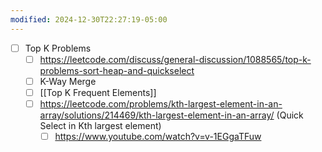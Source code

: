 ```yaml
---
modified: 2024-12-30T22:27:19-05:00
---
```

- [ ] Top K Problems
  - [ ] https://leetcode.com/discuss/general-discussion/1088565/top-k-problems-sort-heap-and-quickselect
  - [ ] K-Way Merge
  - [ ] \[[Top K Frequent Elements]\]
  - [ ] https://leetcode.com/problems/kth-largest-element-in-an-array/solutions/214469/kth-largest-element-in-an-array/ (Quick Select in Kth largest element)
    - [ ] https://www.youtube.com/watch?v=v-1EGgaTFuw
